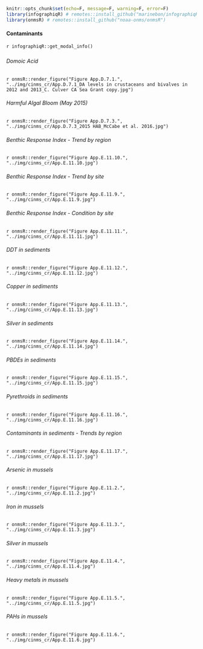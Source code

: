 ```r
knitr::opts_chunk$set(echo=F, message=F, warning=F, error=F)
library(infographiqR) # remotes::install_github("marinebon/infographiqR") 
library(onmsR) # remotes::install_github("noaa-onms/onmsR")
```

#### Contaminants

`r infographiqR::get_modal_info()`

##### {.tabset}

###### Domoic Acid

`r onmsR::render_figure("Figure App.D.7.1.", "../img/cinms_cr/App.D.7.1_DA levels in crustaceans and bivalves in 2012 and 2013_C. Culver CA Sea Grant copy.jpg")`

###### Harmful Algal Bloom (May 2015)

`r onmsR::render_figure("Figure App.D.7.3.", "../img/cinms_cr/App.D.7.3_2015 HAB_McCabe et al. 2016.jpg")`

###### Benthic Response Index - Trend by region

`r onmsR::render_figure("Figure App.E.11.10.", "../img/cinms_cr/App.E.11.10.jpg")`

###### Benthic Response Index - Trend by site

`r onmsR::render_figure("Figure App.E.11.9.", "../img/cinms_cr/App.E.11.9.jpg")`

###### Benthic Response Index - Condition by site

`r onmsR::render_figure("Figure App.E.11.11.", "../img/cinms_cr/App.E.11.11.jpg")`

###### DDT in sediments

`r onmsR::render_figure("Figure App.E.11.12.", "../img/cinms_cr/App.E.11.12.jpg")`

###### Copper in sediments

`r onmsR::render_figure("Figure App.E.11.13.", "../img/cinms_cr/App.E.11.13.jpg")`

###### Silver in sediments

`r onmsR::render_figure("Figure App.E.11.14.", "../img/cinms_cr/App.E.11.14.jpg")`

###### PBDEs in sediments

`r onmsR::render_figure("Figure App.E.11.15.", "../img/cinms_cr/App.E.11.15.jpg")`

###### Pyrethroids in sediments

`r onmsR::render_figure("Figure App.E.11.16.", "../img/cinms_cr/App.E.11.16.jpg")`

###### Contaminants in sediments - Trends by region

`r onmsR::render_figure("Figure App.E.11.17.", "../img/cinms_cr/App.E.11.17.jpg")`

###### Arsenic in mussels

`r onmsR::render_figure("Figure App.E.11.2.", "../img/cinms_cr/App.E.11.2.jpg")`

###### Iron in mussels

`r onmsR::render_figure("Figure App.E.11.3.", "../img/cinms_cr/App.E.11.3.jpg")`

###### Silver in mussels

`r onmsR::render_figure("Figure App.E.11.4.", "../img/cinms_cr/App.E.11.4.jpg")`

###### Heavy metals in mussels

`r onmsR::render_figure("Figure App.E.11.5.", "../img/cinms_cr/App.E.11.5.jpg")`

###### PAHs in mussels

`r onmsR::render_figure("Figure App.E.11.6.", "../img/cinms_cr/App.E.11.6.jpg")`
